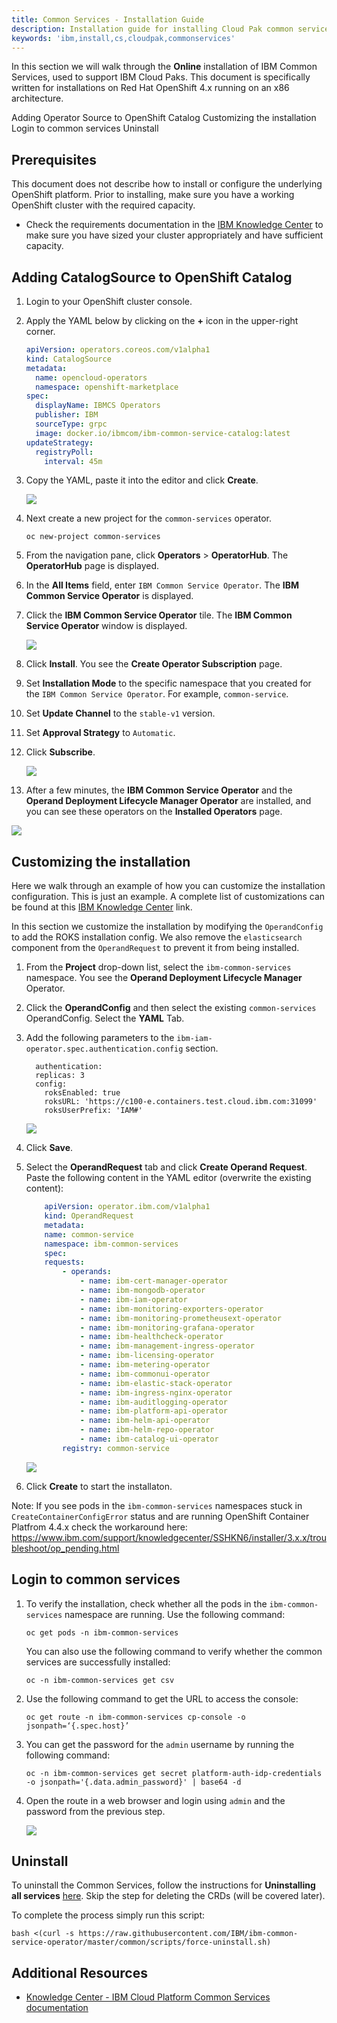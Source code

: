 ```yaml
---
title: Common Services - Installation Guide
description: Installation guide for installing Cloud Pak common services
keywords: 'ibm,install,cs,cloudpak,commonservices'
---
```


<PageDescription>

In this section we will walk through the **Online** installation of 
IBM Common Services, used to support IBM Cloud Paks. This 
document is specifically written for installations on Red Hat 
OpenShift 4.x running on an x86 architecture. 

</PageDescription>

<AnchorLinks>
  <AnchorLink>Adding Operator Source to OpenShift Catalog</AnchorLink>
  <AnchorLink>Customizing the installation</AnchorLink>
  <AnchorLink>Login to common services</AnchorLink>
  <AnchorLink>Uninstall</AnchorLink>
</AnchorLinks>

## Prerequisites

This document does not describe how to install or configure the 
underlying OpenShift platform. Prior to installing, make sure you have 
a working OpenShift cluster with the required capacity.

- Check the requirements documentation in the 
[IBM Knowledge Center](https://www.ibm.com/support/knowledgecenter/SSHKN6/installer/3.x.x/preparation.html) 
to make sure you have sized your cluster 
appropriately and have sufficient capacity.

## Adding CatalogSource to OpenShift Catalog

1. Login to your OpenShift cluster console.

2. Apply the YAML below by clicking on the **+** icon in the upper-right 
corner.

   ```yaml
   apiVersion: operators.coreos.com/v1alpha1
   kind: CatalogSource
   metadata:
     name: opencloud-operators
     namespace: openshift-marketplace
   spec:
     displayName: IBMCS Operators
     publisher: IBM
     sourceType: grpc
     image: docker.io/ibmcom/ibm-common-service-catalog:latest
   updateStrategy:
     registryPoll:
       interval: 45m
   ```

3. Copy the YAML, paste it into the editor and click **Create**. 

    ![](s_86E1C612A8E4034D60635859136C69E365CCD6AF40EB763B06F97C01BB20953F_1594228030050_image.png)

4. Next create a new project for the `common-services` operator.

    ```
    oc new-project common-services
    ```

5. From the navigation pane, click **Operators** > **OperatorHub**. 
The **OperatorHub** page is displayed.

6. In the **All Items** field, enter `IBM Common Service Operator`. 
The **IBM Common Service Operator** is displayed.

7. Click the **IBM Common Service Operator** tile. 
The **IBM Common Service Operator** window is displayed.

   ![](s_86E1C612A8E4034D60635859136C69E365CCD6AF40EB763B06F97C01BB20953F_1594228775679_image.png)

8. Click **Install**. You see the **Create Operator Subscription** page.

9. Set **Installation Mode** to the specific namespace that you created 
for the `IBM Common Service Operator`. For example, `common-service`.

10. Set **Update Channel** to the `stable-v1` version.

11. Set **Approval Strategy** to `Automatic`.

12. Click **Subscribe**. 

    ![](s_86E1C612A8E4034D60635859136C69E365CCD6AF40EB763B06F97C01BB20953F_1594228836685_image.png)

13. After a few minutes, the **IBM Common Service Operator** and the 
**Operand Deployment Lifecycle Manager Operator** are installed, 
and you can see these operators on the **Installed Operators** page.

   ![](s_86E1C612A8E4034D60635859136C69E365CCD6AF40EB763B06F97C01BB20953F_1594228923197_image.png)

## Customizing the installation
Here we walk through an example of how you can customize the installation configuration. This is just an example. A complete list of 
customizations can be found at this 
[IBM Knowledge Center](https://www.ibm.com/support/knowledgecenter/SSHKN6/installer/1.x.x/config_operand.html)
link.

In this section we customize the installation by modifying the 
`OperandConfig` to add the ROKS installation config. We also remove the 
`elasticsearch` component from the `OperandRequest` to prevent it from 
being installed. 

1. From the **Project** drop-down list, select the `ibm-common-services` 
namespace. You see the **Operand Deployment Lifecycle Manager** Operator.

2. Click the **OperandConfig** and then select the existing 
`common-services` OperandConfig.
Select the **YAML** Tab.

3. Add the following parameters to the 
`ibm-iam-operator.spec.authentication.config` section.

   ```
     authentication:
     replicas: 3
     config:
       roksEnabled: true
       roksURL: 'https://c100-e.containers.test.cloud.ibm.com:31099'
       roksUserPrefix: 'IAM#'
   ```

   ![](s_86E1C612A8E4034D60635859136C69E365CCD6AF40EB763B06F97C01BB20953F_1594229927103_image.png)

4. Click **Save**.

5. Select the **OperandRequest** tab and click **Create Operand Request**. Paste the following content in the YAML editor (overwrite the existing content):

    ```yaml
        apiVersion: operator.ibm.com/v1alpha1
        kind: OperandRequest
        metadata:
        name: common-service
        namespace: ibm-common-services
        spec:
        requests:
            - operands:
                - name: ibm-cert-manager-operator
                - name: ibm-mongodb-operator
                - name: ibm-iam-operator
                - name: ibm-monitoring-exporters-operator
                - name: ibm-monitoring-prometheusext-operator
                - name: ibm-monitoring-grafana-operator
                - name: ibm-healthcheck-operator
                - name: ibm-management-ingress-operator
                - name: ibm-licensing-operator
                - name: ibm-metering-operator
                - name: ibm-commonui-operator
                - name: ibm-elastic-stack-operator
                - name: ibm-ingress-nginx-operator
                - name: ibm-auditlogging-operator
                - name: ibm-platform-api-operator
                - name: ibm-helm-api-operator
                - name: ibm-helm-repo-operator
                - name: ibm-catalog-ui-operator
            registry: common-service
    ```

    ![](s_86E1C612A8E4034D60635859136C69E365CCD6AF40EB763B06F97C01BB20953F_1594230335199_image.png)

6. Click **Create** to start the installaton.

Note: If you see pods in the `ibm-common-services` namespaces stuck in `CreateContainerConfigError` status and are running OpenShift Container Platfrom 4.4.x check the workaround here:
https://www.ibm.com/support/knowledgecenter/SSHKN6/installer/3.x.x/troubleshoot/op_pending.html

## Login to common services


1. To verify the installation, check whether all the pods in the 
`ibm-common-services` namespace are running. Use the following 
command:

   ```
   oc get pods -n ibm-common-services
   ```

   You can also use the following command to verify whether the common services are successfully installed:

   ```
   oc -n ibm-common-services get csv
   ```

2. Use the following command to get the URL to access the console:
    
   ```
   oc get route -n ibm-common-services cp-console -o jsonpath=‘{.spec.host}’
   ```

3. You can get the password for the `admin` username by running the 
following command:

   ```
   oc -n ibm-common-services get secret platform-auth-idp-credentials -o jsonpath='{.data.admin_password}' | base64 -d
   ```
   
4. Open the route in a web browser and login using `admin` and the password from the previous step.

    ![](s_86E1C612A8E4034D60635859136C69E365CCD6AF40EB763B06F97C01BB20953F_1594232899596_image.png)

## Uninstall

To uninstall the Common Services, follow the instructions for **Uninstalling all services** [here](https://www.ibm.com/support/knowledgecenter/SSHKN6/installer/3.x.x/uninstallation.html).  Skip the step for deleting the CRDs (will be covered later).

To complete the process simply run this script:  

```bash <(curl -s https://raw.githubusercontent.com/IBM/ibm-common-service-operator/master/common/scripts/force-uninstall.sh)```

## Additional Resources
* <a href="https://www.ibm.com/support/knowledgecenter/SSHKN6/kc_welcome_cs.html">Knowledge Center - IBM Cloud Platform Common Services documentation</a>
